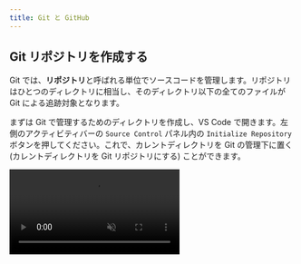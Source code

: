 ```yaml
---
title: Git と GitHub
---
```



## Git リポジトリを作成する

Git では、**リポジトリ**と呼ばれる単位でソースコードを管理します。リポジトリはひとつのディレクトリに相当し、そのディレクトリ以下の全てのファイルが Git による追跡対象となります。

まずは Git で管理するためのディレクトリを作成し、VS Code で開きます。左側のアクティビティバーの `Source Control` パネル内の `Initialize Repository` ボタンを押してください。これで、カレントディレクトリを Git の管理下に置く (カレントディレクトリを Git リポジトリにする) ことができます。

<video src={gitInitVideo} controls autoPlay muted loop />

:::info[`git init` コマンド]

Git の操作は、コマンドからも行うことが出来ます。カレントディレクトリを Git の管理下に置くには、次のコマンドを実行してください。

```shell
git init
```

<video src={gitInitWithCliVideo} controls autoPlay muted loop />

:::

:::tip[`.git` ディレクトリ]

Git の管理下に置かれたディレクトリには `.git` という名前のディレクトリが生成されます。このディレクトリには過去のコミットの履歴など、Git が内部的に使用するファイルが格納されます。誤ったディレクトリで `git init` コマンドを実行してしまった場合、このディレクトリを削除しましょう。なお、ピリオドから始まるディレクトリやファイルは `ls` コマンドに `-a` というオプションをつけないといけないので注意が必要です。

```shell
$ ls
$ ls -a
.  ..  .git
$ ls .git
branches  config  description  HEAD  hooks  info  objects  refs
```

:::

## 最初のコミットを作成する

**コミット**は、リポジトリのある時点での状態です。ここでいう状態とは、リポジトリ内のすべてのディレクトリやファイルの名前、その内容、変更日時などです。Git では、コミットを作成することにより、リポジトリへの変更内容を記録します。

それでは、前項で作成したリポジトリで最初のコミットを作成してみましょう。まずはファイルを作成し、適当な内容で保存します。

コミットを作成する前に、変更を**ステージ**する必要があります。ステージとはコミットの直前の状態で、Git に対して該当ファイルをコミットする意思があることを伝えるためのものです。`Source Control` パネル内の変更したファイルの横の `+` ボタンを押します。ファイルが `Changes` から `Staged Changes` に移ったら成功です。

<video src={stageChangesVideo} loop muted autoPlay controls />

:::info[`git status` コマンド]

現在の状況を確認するには、`git status` コマンドを使います。

ステージされていない場合は、次のように表示されます。

![ステージされる前の状態](./show-unstaged-status.png)

ステージされた後では、次のように表示されます。

![ステージされた後の状態](./show-staged-status.png)

:::

:::info[`git add` コマンド]

コマンドラインから変更をステージする場合には、`git add` コマンドを実行します。

```shell
$ git add ステージするファイルへのパス
$ git add -A # リポジトリ内部のすべてのファイルをステージする場合
```

`git add` コマンドを使う前後で `git status` コマンドの結果が変化していることを確認しましょう。

<video src={stageChangesWithCliVideo} loop muted autoPlay controls />

:::

ステージされた変更からコミットを作成するには、**コミットメッセージ**を入力して `Commit` ボタンを押します。コミットメッセージには、そのコミットで行われた変更を説明する簡潔なメッセージを入力してください。(日本語も使うことが出来ます。)

<video src={commitChangesVideo} muted autoPlay loop controls />

変更がコミットとして記録されました。

:::info[`git commit` コマンド]

コマンドラインで実行するには、`git commit` コマンドを使用します。

```shell
git commit -m "コミットメッセージ"
```

<video src={commitChangesWithCliVideo} muted autoPlay loop controls />

:::

ある程度変更がまとまったら、ステージ、コミットを繰り返してプログラムを書き進めていきましょう。

:::tip[`.gitignore`]

`.gitignore` ファイルで指定されたファイルは Git の管理下に置かれません。`npm install` で簡単にダウンロードできて容量が大きいのでバージョン管理するメリットのない `node_modules` や、機密情報や環境ごとに異なる情報を含む `.env` といったファイルが指定されます。

:::

## 変更履歴を表示する

先ほど作成したファイルを変更し、ステージした後、もう一度コミットを作ってみましょう。

<video src={secondCommitVideo} muted autoPlay loop controls />

これにより、2 つ目のコミットが作成されました。コミットの履歴を確認するために、先ほどインストールした `Git Graph` 拡張機能を起動してみましょう。`command / Ctrl + Shift + P` キーを押してコマンドパレットを開き、`Git Graph: View Git Graph (git log)` を選択します。

<video src={showGitHistoryVideo} muted autoPlay loop controls />

:::info[`git log` コマンド]

コマンドを用いて変更を表示するには、`git log` コマンドを使用します。

<video src={showGitHistoryWithCliVideo} muted autoPlay loop controls />

:::

:::info[`git diff` コマンド]

コミットには一意の ID が割り当てられており、この ID を `git diff` コマンドに与えることで、コミット同士を比較することができます。

下の動画の最後で実行されている `git diff @ @~` は、最新のコミットとそのひとつ前のコミットを比較するためのコマンドです。`@` が最新のコミットを、`~` が「そのひとつ前」を表します。

<video src={showGitDiffWithCliVideo} muted autoPlay loop controls />

:::

## 変更を GitHub に保存する

自分のコンピューター上に作成したリポジトリと同期させるため、GitHub 上にもリポジトリを作成します。GitHub 上部のメニューから `New repository` を選択してください。

![リポジトリ](new-repository.png)

必要な設定はリポジトリの名前と公開範囲です。公開するつもりがない場合は公開範囲は `Private` に設定するようにしましょう。

![リポジトリの設定](./repository-settings.png)

続いて、作成したリポジトリと自分の PC 上にあるリポジトリを紐づけます。GitHub 上に表示されている **SSH** の URL をコピーします。(**SSH** にするのを忘れないでください。) これが GitHub 上に作成したリポジトリを表す URL (リモートリポジトリの URL) になります。次のコマンドを実行して、このリモートリポジトリを `origin` (慣習的にリモートリポジトリが一つだけの場合はこの名前が用いられます) という名前で登録します。

```shell
git remote add origin git@github.com:アカウント名/リポジトリ名.git
```

<video src={addRemoteRepositoryVideo} muted controls />

追加が完了したら、`origin` として登録したリモートリポジトリにコミットを送信します。この操作を**プッシュ**と呼びます。プッシュをするには、`Publish Branch` を押します。

<video src={pushChangesVideo} muted autoPlay loop controls />

:::info

この操作の際、初回は以下のような警告が出る場合があります。

```plain
"github.com" has fingerprint "SHA256:+DiY3wvvV6TuJJhbpZisF/zLDA0zPMSvHdk4UvCOqU."
Are you sure you want to continue connecting?
```

これは、接続先となっている GitHub が、なりすましではなく本物の GitHub であると信頼してもよいかを尋ねるメッセージです。家庭用のインターネット回線、UTokyo Wi-Fi 等、十分に信頼できるネットワークに接続している場合は問題ありませんので、 `yes` と入力して続行させてください。

:::

:::info HTTPS と SSH

GitHub 上のリポジトリの URL には **HTTPS** と **SSH** の2種類があります。

**HTTPS** の URL は `https://github.com/アカウント名/リポジトリ名.git` のような形で、この URL では SSH 鍵を登録しなくても誰でもパブリックリポジトリのプルができますが、プッシュはできません。
また、プライベートリポジトリはプルすることもできません。

**SSH** の URL は `git@github.com/アカウント名/リポジトリ名.git` のような形で、この URL を使うには GitHub アカウントを作成し SSH 鍵を登録する必要がありますが、自分のリポジトリであればパブリックでもプライベートでもプルとプッシュができます。
他の人のリポジトリの場合は HTTPS と同様にプルのみができます。

SSH 鍵の登録を済ませているみなさんは基本的に SSH を使いましょう。
もし自分の PC 上に紐付ける URL を間違えてHTTPSにしてしまった場合は、

```shell
git remote set-url origin git@github.com:アカウント名/リポジトリ名.git
```

で再設定ができます。

:::

:::info[`git push` コマンド]

コマンドラインから実行するには、`git push` コマンドを使います。

```shell
git push origin main
```

このコマンドの `main` は**ブランチ**と呼ばれるソースコードの変更の分岐を表す名前で、何も指定しなければ `main` という名前になります。

<video src={pushChangesWithCliVideo} muted controls />

:::

GitHub を開いているブラウザを更新して、プログラムが反映されていることを確認したら完了です。
